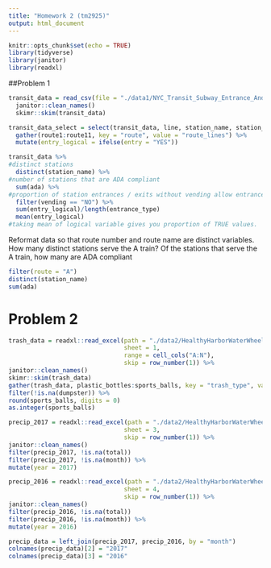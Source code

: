 ```yaml
---
title: "Homework 2 (tm2925)"
output: html_document
---
```


```r
knitr::opts_chunk$set(echo = TRUE)
library(tidyverse)
library(janitor)
library(readxl)
```

##Problem 1

```r
transit_data = read_csv(file = "./data1/NYC_Transit_Subway_Entrance_And_Exit_Data.csv") %>% 
  janitor::clean_names() 
  skimr::skim(transit_data)
```


```r
transit_data_select = select(transit_data, line, station_name, station_latitude, station_longitude, route1:route11, entry, vending, entrance_type, ada) %>% 
  gather(route1:route11, key = "route", value = "route_lines") %>% 
  mutate(entry_logical = ifelse(entry = "YES"))
```

```r
transit_data %>% 
#distinct stations
  distinct(station_name) %>% 
#number of stations that are ADA compliant
  sum(ada) %>% 
#proportion of station entrances / exits without vending allow entrance
  filter(vending == "NO") %>% 
  sum(entry_logical)/length(entrance_type)
  mean(entry_logical)
#taking mean of logical variable gives you proportion of TRUE values.
```

Reformat data so that route number and route name are distinct variables. How many distinct stations serve the A train? Of the stations that serve the A train, how many are ADA compliant
```r


filter(route = "A")
distinct(station_name)
sum(ada)
```


# Problem 2

```r
trash_data = readxl::read_excel(path = "./data2/HealthyHarborWaterWheelTotals2017-9-26.xlsx",
                                sheet = 1, 
                                range = cell_cols("A:N"),
                                skip = row_number(1)) %>% 
janitor::clean_names() 
skimr::skim(trash_data)
gather(trash_data, plastic_bottles:sports_balls, key = "trash_type", value = "trash_quantity") %>% 
filter(!is.na(dumpster)) %>% 
round(sports_balls, digits = 0)
as.integer(sports_balls)
```

```r
precip_2017 = readxl::read_excel(path = "./data2/HealthyHarborWaterWheelTotals2017-9-26.xlsx",
                                sheet = 3,
                                skip = row_number(1)) %>% 
janitor::clean_names()
filter(precip_2017, !is.na(total)) 
filter(precip_2017, !is.na(month)) %>% 
mutate(year = 2017)

precip_2016 = readxl::read_excel(path = "./data2/HealthyHarborWaterWheelTotals2017-9-26.xlsx",
                                sheet = 4,
                                skip = row_number(1)) %>% 
janitor::clean_names()
filter(precip_2016, !is.na(total)) 
filter(precip_2016, !is.na(month)) %>% 
mutate(year = 2016)

precip_data = left_join(precip_2017, precip_2016, by = "month")
colnames(precip_data)[2] = "2017"
colnames(precip_data)[3] = "2016"
```











